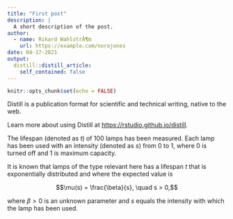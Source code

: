 ```yaml
---
title: "First post"
description: |
  A short description of the post.
author:
  - name: Rikard WahlstrÃ¶m
    url: https://example.com/norajones
date: 04-17-2021
output:
  distill::distill_article:
    self_contained: false
---
```



```r
knitr::opts_chunk$set(echo = FALSE)
```

Distill is a publication format for scientific and technical writing, native to the web.

Learn more about using Distill at <https://rstudio.github.io/distill>.


The lifespan (denoted as $t$) of 100 lamps has been measured. Each lamp has been used with an intensity (denoted as $s$) from 0 to 1, where 0 is turned off and 1 is maximum capacity. 

It is known that lamps of the type relevant here has a lifespan $t$ that is exponentially distributed and where the expected value is 

$$\mu(s) = \frac{\beta}{s}, \quad s > 0,$$

where $\beta > 0$ is an unknown parameter and $s$ equals the intensity with which the lamp has been used. 